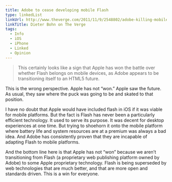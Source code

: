 ```yaml
---
title: Adobe to cease developing mobile Flash
type: linkedList
linkUrl: http://www.theverge.com/2011/11/9/2548802/adobe-killing-mobile-flash-plugin-android-playbook
linkTitle: Dieter Bohn on The Verge
tags:
  - Info
  - iOS
  - iPhone
  - Linked
  - Opinion
---
```


> This certainly looks like a sign that Apple has won the battle over whether Flash belongs on mobile devices, as Adobe appears to be transitioning itself to an HTML5 future.

This is the wrong perspective. Apple has not “won.” Apple saw the future. As usual, they saw where the puck was going to be and skated to that position.

I have no doubt that Apple would have included flash in iOS if it was viable for mobile platforms. But the fact is Flash has never been a particularly efficient technology. It used to serve its purpose. It was decent for desktop experiences at one time. But trying to shoehorn it onto the mobile platform where battery life and system resources are at a premium was always a bad idea. And Adobe has consistently proven that they are incapable of adapting Flash to mobile platforms.

And the bottom line here is that Apple has not “won” because we aren’t transitioning from Flash (a proprietary web publishing platform owned by Adobe) to some Apple proprietary technology. Flash is being superseded by web technologies that are much better, and that are more open and standards driven. This is a win for everyone.

